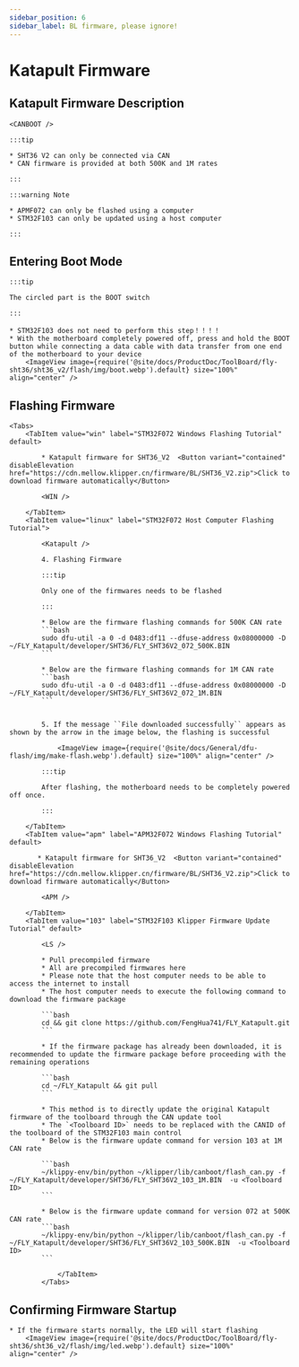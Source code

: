 ```yaml
---
sidebar_position: 6
sidebar_label: BL firmware, please ignore!
---
```




# Katapult Firmware

## Katapult Firmware Description

    <CANBOOT />

    :::tip

    * SHT36 V2 can only be connected via CAN
    * CAN firmware is provided at both 500K and 1M rates

    :::

    :::warning Note

    * APMF072 can only be flashed using a computer
    * STM32F103 can only be updated using a host computer

    :::

## Entering Boot Mode

    :::tip

    The circled part is the BOOT switch

    :::

    * STM32F103 does not need to perform this step！！！！
    * With the motherboard completely powered off, press and hold the BOOT button while connecting a data cable with data transfer from one end of the motherboard to your device
        <ImageView image={require('@site/docs/ProductDoc/ToolBoard/fly-sht36/sht36_v2/flash/img/boot.webp').default} size="100%" align="center" />

## Flashing Firmware
    <Tabs>
        <TabItem value="win" label="STM32F072 Windows Flashing Tutorial" default>

            * Katapult firmware for SHT36_V2  <Button variant="contained" disableElevation href="https://cdn.mellow.klipper.cn/firmware/BL/SHT36_V2.zip">Click to download firmware automatically</Button>

            <WIN />

        </TabItem>
        <TabItem value="linux" label="STM32F072 Host Computer Flashing Tutorial">
            
            <Katapult />

            4. Flashing Firmware

            :::tip

            Only one of the firmwares needs to be flashed

            :::

            * Below are the firmware flashing commands for 500K CAN rate
            ```bash
            sudo dfu-util -a 0 -d 0483:df11 --dfuse-address 0x08000000 -D ~/FLY_Katapult/developer/SHT36/FLY_SHT36V2_072_500K.BIN
            ```
                       
            * Below are the firmware flashing commands for 1M CAN rate
            ```bash
            sudo dfu-util -a 0 -d 0483:df11 --dfuse-address 0x08000000 -D ~/FLY_Katapult/developer/SHT36/FLY_SHT36V2_072_1M.BIN
            ```


            5. If the message ``File downloaded successfully`` appears as shown by the arrow in the image below, the flashing is successful

                <ImageView image={require('@site/docs/General/dfu-flash/img/make-flash.webp').default} size="100%" align="center" />

            :::tip

            After flashing, the motherboard needs to be completely powered off once.

            :::

        </TabItem>
        <TabItem value="apm" label="APM32F072 Windows Flashing Tutorial" default>

           * Katapult firmware for SHT36_V2  <Button variant="contained" disableElevation href="https://cdn.mellow.klipper.cn/firmware/BL/SHT36_V2.zip">Click to download firmware automatically</Button>

            <APM />
            
        </TabItem>
        <TabItem value="103" label="STM32F103 Klipper Firmware Update Tutorial" default>

            <LS />

            * Pull precompiled firmware
            * All are precompiled firmwares here
            * Please note that the host computer needs to be able to access the internet to install
            * The host computer needs to execute the following command to download the firmware package

            ```bash
            cd && git clone https://github.com/FengHua741/FLY_Katapult.git
            ```

            * If the firmware package has already been downloaded, it is recommended to update the firmware package before proceeding with the remaining operations

            ```bash
            cd ~/FLY_Katapult && git pull
            ```

            * This method is to directly update the original Katapult firmware of the toolboard through the CAN update tool
            * The `<Toolboard ID>` needs to be replaced with the CANID of the toolboard of the STM32F103 main control
            * Below is the firmware update command for version 103 at 1M CAN rate

            ```bash
            ~/klippy-env/bin/python ~/klipper/lib/canboot/flash_can.py -f ~/FLY_Katapult/developer/SHT36/FLY_SHT36V2_103_1M.BIN  -u <Toolboard ID>
            ```

            * Below is the firmware update command for version 072 at 500K CAN rate
            ```bash
            ~/klippy-env/bin/python ~/klipper/lib/canboot/flash_can.py -f ~/FLY_Katapult/developer/SHT36/FLY_SHT36V2_103_500K.BIN  -u <Toolboard ID>
            ```
                    
                </TabItem>
            </Tabs>

## Confirming Firmware Startup

    * If the firmware starts normally, the LED will start flashing
        <ImageView image={require('@site/docs/ProductDoc/ToolBoard/fly-sht36/sht36_v2/flash/img/led.webp').default} size="100%" align="center" />

